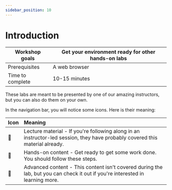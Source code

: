 ```yaml
---
sidebar_position: 10
---
```

# Introduction

|Workshop goals|Get your environment ready for other hands-on labs|
|-|-|
|Prerequisites|A web browser|
|Time to complete|10-15 minutes|

These labs are meant to be presented by one of our amazing instructors, but you can also do them on your own.

In the navigation bar, you will notice some icons. Here is their meaning:

|Icon|Meaning|
|-|:-|
|📘|Lecture material - If you're following along in an instructor-led session, they have probably covered this material already.|
|👐|Hands-on content - Get ready to get some work done. You should follow these steps.|
|🦸|Advanced content - This content isn't covered during the lab, but you can check it out if you're interested in learning more.|
